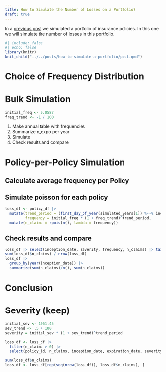 ```yaml
---
title: How to Simulate the Number of Losses on a Portfolio?
draft: true
---
```


In a [previous post](posts/how-to-simulate-a-portfolio) we simulated a portfolio
of insurance policies. In this one we will simulate the number of losses in this
portfolio.

```r
#| include: false
#| echo: false
library(knitr)
knit_child("../../posts/how-to-simulate-a-portfolio/post.qmd")
```

# Choice of Frequency Distribution

# Bulk Simulation

```r
initial_freq <- 0.0587
freq_trend <- -1 / 100

```
1. Make annual table with frequencies
2. Summarize n_expo per year
3. Simulate
4. Check results and compare

# Policy-per-Policy Simulation

## Calculate average frequency per Policy

## Simulate poisson for each policy

```r
loss_df <- policy_df |>
  mutate(trend_period = (first_day_of_year(simulated_years[1]) %--% inception_date) / years(1),
         frequency = initial_freq * (1 + freq_trend)^trend_period,
  mutate(n_claims = rpois(n(), lambda = frequency))
```

## Check results and compare

```r
loss_df |> select(inception_date, severity, frequency, n_claims) |> tail()
sum(loss_df$n_claims) / nrow(loss_df)
loss_df |>
  group_by(year(inception_date)) |>
  summarize(sum(n_claims)/n(), sum(n_claims))

```

# Conclusion

# Severity (keep)
```r
initial_sev <- 1061.45
sev_trend <- .5 / 100
severity = initial_sev * (1 + sev_trend)^trend_period

loss_df <- loss_df |>
  filter(n_claims > 0) |>
  select(policy_id, n_claims, inception_date, expiration_date, severity)

sum(loss_df$n_claims)
loss_df <- loss_df[rep(seq(nrow(loss_df)), loss_df$n_claims), ]
```
